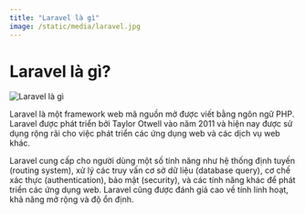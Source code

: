 ```yaml
---
title: "Laravel là gì"
image: /static/media/laravel.jpg
---
```


# Laravel là gì?

![Laravel là gì](/static/media/laravel.jpg)

Laravel là một framework web mã nguồn mở được viết bằng ngôn ngữ PHP. Laravel được phát triển bởi Taylor Otwell vào năm 2011 và hiện nay được sử dụng rộng rãi cho việc phát triển các ứng dụng web và các dịch vụ web khác.

Laravel cung cấp cho người dùng một số tính năng như hệ thống định tuyến (routing system), xử lý các truy vấn cơ sở dữ liệu (database query), cơ chế xác thực (authentication), bảo mật (security), và các tính năng khác để phát triển các ứng dụng web. Laravel cũng được đánh giá cao về tính linh hoạt, khả năng mở rộng và độ ổn định.
